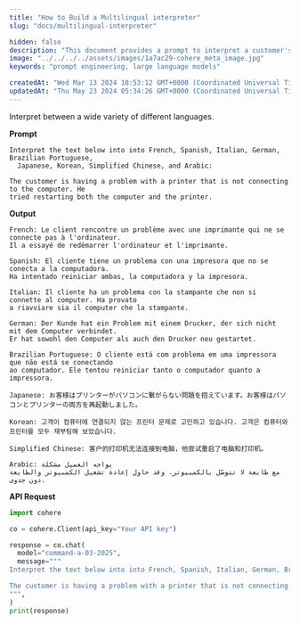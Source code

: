```yaml
---
title: "How to Build a Multilingual interpreter"
slug: "docs/multilingual-interpreter"

hidden: false 
description: "This document provides a prompt to interpret a customer's issue into multiple languages using an API."
image: "../../../../assets/images/1a7ac29-cohere_meta_image.jpg"  
keywords: "prompt engineering, large language models"

createdAt: "Wed Mar 13 2024 18:53:12 GMT+0000 (Coordinated Universal Time)"
updatedAt: "Thu May 23 2024 05:34:26 GMT+0000 (Coordinated Universal Time)"
---
```

Interpret between a wide variety of different languages.

**Prompt**

```
Interpret the text below into into French, Spanish, Italian, German, Brazilian Portuguese,
  Japanese, Korean, Simplified Chinese, and Arabic: 

The customer is having a problem with a printer that is not connecting to the computer. He
tried restarting both the computer and the printer. 

```

**Output**

```
French: Le client rencontre un problème avec une imprimante qui ne se connecte pas à l'ordinateur.
Il a essayé de redémarrer l'ordinateur et l'imprimante.

Spanish: El cliente tiene un problema con una impresora que no se conecta a la computadora.
Ha intentado reiniciar ambas, la computadora y la impresora.

Italian: Il cliente ha un problema con la stampante che non si connette al computer. Ha provato
a riavviare sia il computer che la stampante.

German: Der Kunde hat ein Problem mit einem Drucker, der sich nicht mit dem Computer verbindet.
Er hat sowohl den Computer als auch den Drucker neu gestartet.

Brazilian Portuguese: O cliente está com problema em uma impressora que não está se conectando
ao computador. Ele tentou reiniciar tanto o computador quanto a impressora.

Japanese: お客様はプリンターがパソコンに繋がらない問題を抱えています。お客様はパソコンとプリンターの両方を再起動しました。

Korean: 고객이 컴퓨터에 연결되지 않는 프린터 문제로 고민하고 있습니다. 고객은 컴퓨터와 프린터를 모두 재부팅해 보았습니다.

Simplified Chinese: 客户的打印机无法连接到电脑，他尝试重启了电脑和打印机。

Arabic: يواجه العميل مشكلة 
مع طابعة لا تتوصّل بالكمبيوتر، وقد حاول إعادة تشغيل الكمبيوتر والطابعة دون جدوى.

```

**API Request**
```python PYTHON
import cohere

co = cohere.Client(api_key="Your API key")

response = co.chat(
  model="command-a-03-2025",
  message="""
Interpret the text below into into French, Spanish, Italian, German, Brazilian Portuguese, Japanese, Korean, Simplified Chinese, and Arabic: 

The customer is having a problem with a printer that is not connecting to the computer. He tried restarting both the computer and the printer. 
""",
)
print(response)
```
